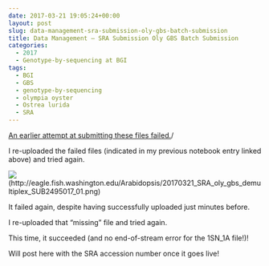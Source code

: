 ```yaml
---
date: 2017-03-21 19:05:24+00:00
layout: post
slug: data-management-sra-submission-oly-gbs-batch-submission
title: Data Management – SRA Submission Oly GBS Batch Submission
categories:
  - 2017
  - Genotype-by-sequencing at BGI
tags:
  - BGI
  - GBS
  - genotype-by-sequencing
  - olympia oyster
  - Ostrea lurida
  - SRA
---
```


[An earlier attempt at submitting these files failed.](https://robertslab.github.io/sams-notebook/posts/2017/2017-03-20-data-management-sra-submission-oly-gbs-batch-submission-fail.html)/

I re-uploaded the failed files (indicated in my previous notebook entry linked above) and tried again.

![](https://eagle.fish.washington.edu/Arabidopsis/20170321_SRA_oly_gbs_demultiplex_SUB2495017_01.png)(http://eagle.fish.washington.edu/Arabidopsis/20170321_SRA_oly_gbs_demultiplex_SUB2495017_01.png)



It failed again, despite having successfully uploaded just minutes before.

I re-uploaded that "missing" file and tried again.

This time, it succeeded (and no end-of-stream error for the 1SN_1A file!)!

Will post here with the SRA accession number once it goes live!


